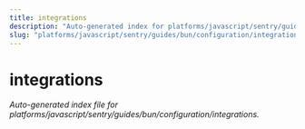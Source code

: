 ```yaml
---
title: integrations
description: "Auto-generated index for platforms/javascript/sentry/guides/bun/configuration/integrations"
slug: "platforms/javascript/sentry/guides/bun/configuration/integrations"
---
```


# integrations

_Auto-generated index file for platforms/javascript/sentry/guides/bun/configuration/integrations._
